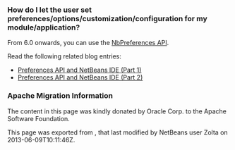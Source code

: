 <!--

    Licensed to the Apache Software Foundation (ASF) under one
    or more contributor license agreements.  See the NOTICE file
    distributed with this work for additional information
    regarding copyright ownership.  The ASF licenses this file
    to you under the Apache License, Version 2.0 (the
    "License"); you may not use this file except in compliance
    with the License.  You may obtain a copy of the License at

      http://www.apache.org/licenses/LICENSE-2.0

    Unless required by applicable law or agreed to in writing,
    software distributed under the License is distributed on an
    "AS IS" BASIS, WITHOUT WARRANTIES OR CONDITIONS OF ANY
    KIND, either express or implied.  See the License for the
    specific language governing permissions and limitations
    under the License.

-->
===How do I let the user set preferences/options/customization/configuration for my module/application?===

From 6.0 onwards, you can use the [http://bits.netbeans.org/dev/javadoc/org-openide-util/org/openide/util/NbPreferences.html NbPreferences API].

Read the following related blog entries:

* [http://blogs.oracle.com/geertjan/entry/preferences_api_and_netbeans_ide  Preferences API and NetBeans IDE (Part 1)]
* [http://blogs.oracle.com/geertjan/entry/preferences_api_and_netbeans_ide1  Preferences API and NetBeans IDE (Part 2)]

===Apache Migration Information===

The content in this page was kindly donated by Oracle Corp. to the
Apache Software Foundation.

This page was exported from , 
that last modified by NetBeans user Zolta 
on 2013-06-09T10:11:46Z.

